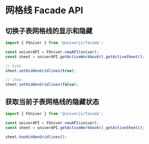
# 网格线 Facade API <VersionBadge version="0.5.0+" />

## 切换子表网格线的显示和隐藏

```typescript
import { FUniver } from '@univerjs/facade';

const univerAPI = FUniver.newAPI(univer);
const sheet = univerAPI.getActiveWorkbook().getActiveSheet();

// hide
sheet.setHiddenGridlines(true); 

// show
sheet.setHiddenGridlines(false);
```

## 获取当前子表网格线的隐藏状态

```typescript
import { FUniver } from '@univerjs/facade';

const univerAPI = FUniver.newAPI(univer);
const sheet = univerAPI.getActiveWorkbook().getActiveSheet();

sheet.hasHiddenGridlines();
```

